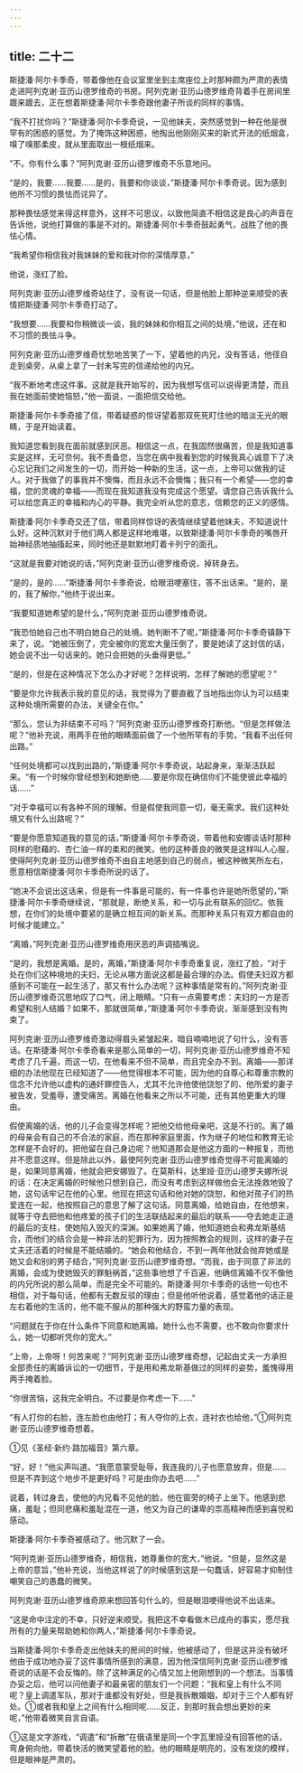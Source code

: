 ```yaml
---
---
---
```

title: 二十二
---



斯捷潘·阿尔卡季奇，带着像他在会议室里坐到主席座位上时那种颇为严肃的表情走进阿列克谢·亚历山德罗维奇的书房。阿列克谢·亚历山德罗维奇背着手在房间里踱来踱去，正在想着斯捷潘·阿尔卡季奇跟他妻子所谈的同样的事情。

“我不打扰你吗？”斯捷潘·阿尔卡季奇说，一见他妹夫，突然感觉到一种在他是很罕有的困惑的感觉。为了掩饰这种困惑，他掏出他刚刚买来的新式开法的纸烟盒，嗅了嗅那柔皮，就从里面取出一根纸烟来。

“不。你有什么事？”阿列克谢·亚历山德罗维奇不乐意地问。

“是的，我要……我要……是的，我要和你谈谈，”斯捷潘·阿尔卡季奇说。因为感到他所不习惯的畏怯而诧异了。

那种畏怯感觉来得这样意外，这样不可思议，以致他简直不相信这是良心的声音在告诉他，说他打算做的事是不对的。斯捷潘·阿尔卡季奇鼓起勇气，战胜了他的畏怯心情。

“我希望你相信我对我妹妹的爱和我对你的深情厚意，”

他说，涨红了脸。

阿列克谢·亚历山德罗维奇站住了，没有说一句话，但是他脸上那种逆来顺受的表情把斯捷潘·阿尔卡季奇打动了。

“我想要……我要和你稍微谈一谈，我的妹妹和你相互之间的处境，”他说，还在和不习惯的畏怯斗争。

阿列克谢·亚历山德罗维奇忧愁地苦笑了一下，望着他的内兄，没有答话，他径自走到桌旁，从桌上拿了一封未写完的信递给他的内兄。

“我不断地考虑这件事。这就是我开始写的，因为我想写信可以说得更清楚，而且我在她面前使她恼怒，”他一面说，一面把信交给他。

斯捷潘·阿尔卡季奇接了信，带着疑惑的惊讶望着那双死死盯住他的暗淡无光的眼睛，于是开始读着。

我知道您看到我在面前就感到厌恶。相信这一点，在我固然很痛苦，但是我知道事实是这样，无可奈何。我不责备您，当您在病中我看到您的时候我真心诚意下了决心忘记我们之间发生的一切，而开始一种新的生活，这一点，上帝可以做我的证人。对于我做了的事我并不懊悔，而且永远不会懊悔；我只有一个希望——您的幸福，您的灵魂的幸福——而现在我知道我没有完成这个愿望。请您自己告诉我什么可以给您真正的幸福和内心的平静。我完全听从您的意志，信赖您的正义的感情。

斯捷潘·阿尔卡季奇交还了信，带着同样惊讶的表情继续望着他妹夫，不知道说什么好。这种沉默对于他们两人都是这样地难堪，以致斯捷潘·阿尔卡季奇的嘴唇开始神经质地抽搐起来，同时他还是默默地盯着卡列宁的面孔。

“这就是我要对她说的话，”阿列克谢·亚历山德罗维奇说，掉转身去。

“是的，是的……”斯捷潘·阿尔卡季奇说，给眼泪哽塞住，答不出话来。“是的，是的，我了解你，”他终于说出来。

“我要知道她希望的是什么，”阿列克谢·亚历山德罗维奇说。

“我恐怕她自己也不明白她自己的处境。她判断不了呢，”斯捷潘·阿尔卡季奇镇静下来了，说。“她被压倒了，完全被你的宽宏大量压倒了，要是她读了这封信的话，她会说不出一句话来的。她只会把她的头垂得更低。”

“是的，但是在这种情况下怎么办才好呢？怎样说明，怎样了解她的愿望呢？”

“要是你允许我表示我的意见的话，我觉得为了要直截了当地指出你认为可以结束这种处境所需要的办法，关键全在你。”

“那么，您认为非结束不可吗？”阿列克谢·亚历山德罗维奇打断他。“但是怎样做法呢？”他补充说，用两手在他的眼睛面前做了一个他所罕有的手势。“我看不出任何出路。”

“任何处境都可以找到出路的，”斯捷潘·阿尔卡季奇说，站起身来，渐渐活跃起来。“有一个时候你曾经想到和她断绝……要是你现在确信你们不能使彼此幸福的话……”

“对于幸福可以有各种不同的理解。但是假使我同意一切，毫无需求。我们这种处境又有什么出路呢？”

“要是你愿意知道我的意见的话，”斯捷潘·阿尔卡季奇说，带着他和安娜谈话时那种同样的慰藉的、杏仁油一样的柔和的微笑。他的这种善良的微笑是这样叫人心服，使得阿列克谢·亚历山德罗维奇不由自主地感到自己的弱点，被这种微笑所左右，愿意相信斯捷潘·阿尔卡季奇所说的话了。

“她决不会说出这话来，但是有一件事是可能的，有一件事也许是她所愿望的，”斯捷潘·阿尔卡季奇继续说，“那就是，断绝关系，和一切与此有联系的回忆。依我想，在你们的处境中要紧的是确立相互间的新关系。而那种关系只有双方都自由的时候才能建立。”

“离婚，”阿列克谢·亚历山德罗维奇用厌恶的声调插嘴说。

“是的，我想是离婚。是的，离婚，”斯捷潘·阿尔卡季奇重复说，涨红了脸，“对于处在你们这种境地的夫妇，无论从哪方面说这都是最合理的办法。假使夫妇双方都感到不可能在一起生活了，那又有什么办法呢？这种事情是常有的。”阿列克谢·亚历山德罗维奇沉思地叹了口气，闭上眼睛。“只有一点需要考虑：夫妇的一方是否希望和别人结婚？如果不，那就很简单，”斯捷潘·阿尔卡季奇说，渐渐感到没有拘束了。

阿列克谢·亚历山德罗维奇激动得眉头紧皱起来，暗自喃喃地说了句什么，没有答话。在斯捷潘·阿尔卡季奇看来是那么简单的一切，阿列克谢·亚历山德罗维奇不知考虑了几千遍，而这一切，在他看来不但不简单，而且完全办不到。离婚——那详细的办法他现在已经知道了——他觉得根本不可能，因为他的自尊心和尊重宗教的信念不允许他以虚构的通奸罪控告人，尤其不允许他使他饶恕了的、他所爱的妻子被告发，受羞辱，遭受痛苦。离婚在他看来之所以不可能，还有其他更重大的理由。

假使离婚的话，他的儿子会变得怎样呢？把他交给他母亲吧，这是不行的。离了婚的母亲会有自己的不合法的家庭，而在那种家庭里面，作为继子的地位和教育无论怎样是不会好的。把他留在自己身边呢？他知道那会是他这方面的一种报复，而他并不愿意这样。但是除此以外，最使阿列克谢·亚历山德罗维奇觉得不可能离婚的是，如果同意离婚，他就会把安娜毁了。在莫斯科，达里娅·亚历山德罗夫娜所说的话：在决定离婚的时候他只想到自己，而没有考虑到这样做他会无法挽救地毁了她，这句话牢记在他的心里。他现在把这句话和他对她的饶恕，和他对孩子们的热爱连在一起，他按照自己的意思了解了这句话。同意离婚，给她自由，在他想来，就等于夺去把他和他疼爱的孩子们的生活联结起来的最后的联系——夺去她走正道的最后的支柱，使她陷入毁灭的深渊。如果她离了婚，他知道她会和弗龙斯基结合，而他们的结合会是一种非法的犯罪行为，因为按照教会的规则，这样的妻子在丈夫还活着的时候是不能结婚的。“她会和他结合，不到一两年他就会抛弃她或是她又会和别的男子结合，”阿列克谢·亚历山德罗维奇想。“而我，由于同意了非法的离婚，会成为使她毁灭的罪魁祸首，”这些事他想了千百遍，他确信离婚不仅不像他的内兄所说的那么简单，而是完全不可能的。斯捷潘·阿尔卡季奇的话他一句也不相信，对于每句话，他都有无数反驳的理由；但是他听他说着，感觉着他的话正是左右着他的生活的，他不能不服从的那种强大的野蛮力量的表现。

“问题就在于你在什么条件下同意和她离婚。她什么也不需要，也不敢向你要求什么，她一切都听凭你的宽大。”

“上帝，上帝呀！何苦来呢？”阿列克谢·亚历山德罗维奇想，记起由丈夫一方承担全部责任的离婚诉讼的一切细节，于是用和弗龙斯基做过的同样的姿势，羞愧得用两手掩着脸。

“你很苦恼，这我完全明白。不过要是你考虑一下……”

“有人打你的右脸，连左脸也由他打；有人夺你的上衣，连衬衣也给他，”①阿列克谢·亚历山德罗维奇想着。









①见《圣经·新约·路加福音》第六章。

“好，好！”他尖声叫道。“我愿意蒙受耻辱，我连我的儿子也愿意放弃，但是……但是不弄到这个地步不是更好吗？可是由你办去吧……”

说着，转过身去，使他的内兄看不见他的脸，他在窗旁的椅子上坐下。他感到悲痛，羞耻；但同悲痛和羞耻混在一道，他又为自己的谦卑的祟高精神而感到喜悦和感动。

斯捷潘·阿尔卡季奇被感动了。他沉默了一会。

“阿列克谢·亚历山德罗维奇，相信我，她尊重你的宽大，”他说。“但是，显然这是上帝的意旨，”他补充说，当他这样说了的时候感到这是一句蠢话，好容易才抑制住嘲笑自己的愚蠢的微笑。

阿列克谢·亚历山德罗维奇原来想回答句什么的，但是眼泪哽得他说不出话来。

“这是命中注定的不幸，只好逆来顺受。我把这不幸看做木已成舟的事实，愿尽我所有的力量来帮助她和你两人，”斯捷潘·阿尔卡季奇说。

当斯捷潘·阿尔卡季奇走出他妹夫的房间的时候，他被感动了，但是这并没有破坏他由于成功地办妥了这件事情所感到的满意，因为他深信阿列克谢·亚历山德罗维奇说的话是不会反悔的。除了这种满足的心情又加上他刚想到的一个想法。当事情办妥之后，他可以问他妻子和最亲密的朋友们一个问题：“我和皇上有什么不同呢？皇上调遣军队，那对于谁都没有好处，但是我拆散婚姻，却对于三个人都有好处。①或者我和皇上之间有什么相同呢……反正，到那时我会想出更妙的来呢，”他带着微笑自言自语。



①这是文字游戏，“调遣”和“拆散”在俄语里是同一个字瓦里娅没有回答他的话，弯身俯向他，带着快活的微笑望着他的脸。他的眼睛是明亮的，没有发烧的模样，但是眼神是严肃的。